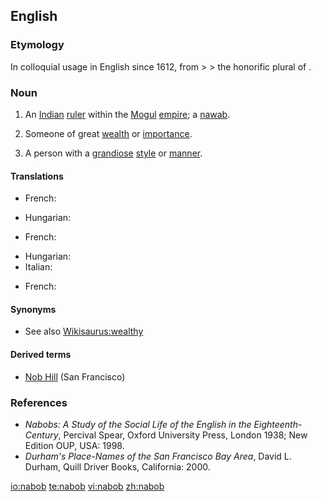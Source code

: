 ==English==

===Etymology===
In colloquial usage in English since 1612, from {{etyl|ur}} > {{etyl|fa}} > the honorific plural of {{etyl|ar}} {{term|نائب|tr=nā’ib|sc=Arab||deputy}}.

===Noun===
{{en-noun}}

# An [[Indian]] [[ruler]] within the [[Mogul]] [[empire]]; a [[nawab]].
# {{context|by extension}} Someone of great [[wealth]] or [[importance]].
# {{context|by extension}} A person with a [[grandiose]] [[style]] or [[manner]].

====Translations====
{{trans-top|an Indian ruler}}
* French: {{t+|fr|nabab|m}}
{{trans-mid}}
* Hungarian: {{t-|hu|nábob}}
{{trans-bottom}}

{{trans-top|someone of great wealth}}
* French: {{t+|fr|nabab|m}}
{{trans-mid}}
* Hungarian: {{t-|hu|nábob}}
* Italian: {{t|it|nababbo}}
{{trans-bottom}}

{{trans-top|someone with grandiose style or manner}}
* French: {{t+|fr|nabab|m}}
{{trans-mid}}
{{trans-bottom}}

====Synonyms====
* See also [[Wikisaurus:wealthy]]

====Derived terms====
* [[Nob Hill]] (San Francisco) 

===References===
*''Nabobs: A Study of the Social Life of the English in the Eighteenth-Century'', Percival Spear, Oxford University Press, London 1938; New Edition OUP, USA: 1998.
*''Durham's Place-Names of the San Francisco Bay Area'', David L. Durham, Quill Driver Books, California: 2000.

[[io:nabob]]
[[te:nabob]]
[[vi:nabob]]
[[zh:nabob]]